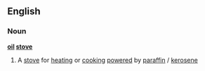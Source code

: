 ==English==
===Noun===
'''[[oil]] [[stove]]'''
#A [[stove]] for [[heating]] or [[cooking]] [[powered]] by [[paraffin]] / [[kerosene]]
